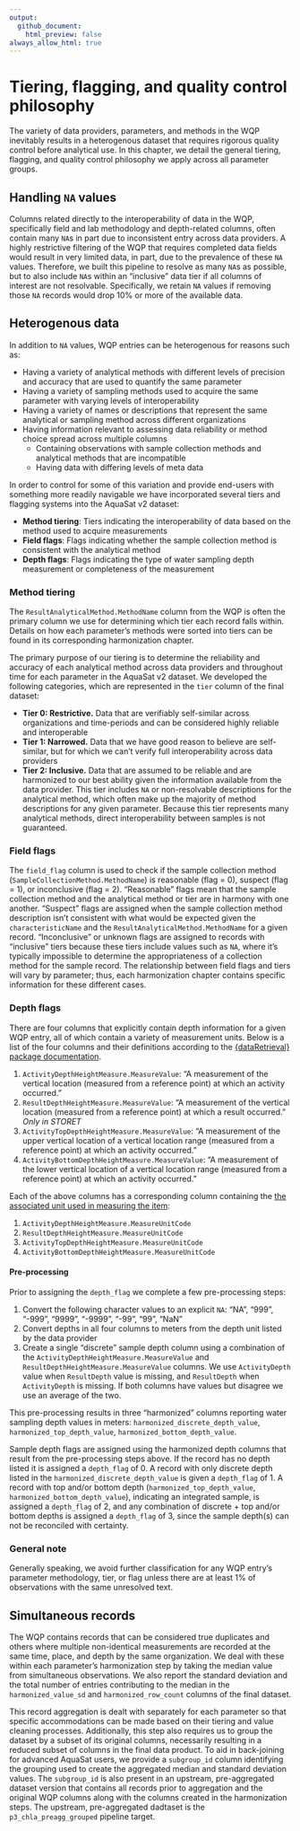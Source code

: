 ```yaml
---
output:
  github_document:
    html_preview: false
always_allow_html: true
---
```

# Tiering, flagging, and quality control philosophy 

The variety of data providers, parameters, and methods in the WQP inevitably results in a heterogenous dataset that requires rigorous quality control before analytical use. In this chapter, we detail the general tiering, flagging, and quality control philosophy we apply across all parameter groups.

## Handling `NA` values
Columns related directly to the interoperability of data in the WQP, specifically field and lab methodology and depth-related columns, often contain many `NA`s in part due to inconsistent entry across data providers. A highly restrictive filtering of the WQP that requires completed data fields would result in very limited data, in part, due to the prevalence of these `NA` values. Therefore, we built this pipeline to resolve as many `NA`s as possible, but to also include `NA`s within an "inclusive" data tier if all columns of interest are not resolvable. Specifically, we retain `NA` values if removing those `NA` records would drop 10% or more of the available data.

## Heterogenous data
In addition to `NA` values, WQP entries can be heterogenous for reasons such as:

+ Having a variety of analytical methods with different levels of precision and accuracy that are used to quantify the same parameter
+ Having a variety of sampling methods used to acquire the same parameter with varying levels of interoperability
+ Having a variety of names or descriptions that represent the same analytical or sampling method across different organizations
+ Having information relevant to assessing data reliability or method choice spread across multiple columns
  + Containing observations with sample collection methods and analytical methods that are incompatible
  + Having data with differing levels of meta data 
  
In order to control for some of this variation and provide end-users with something more readily navigable we have incorporated several tiers and flagging systems into the AquaSat v2 dataset:

+ **Method tiering**: Tiers indicating the interoperability of data based on the method used to acquire measurements
+ **Field flags**: Flags indicating whether the sample collection method is consistent with the analytical method
+ **Depth flags**: Flags indicating the type of water sampling depth measurement or completeness of the measurement

### Method tiering
The `ResultAnalyticalMethod.MethodName` column from the WQP is often the primary column we use for determining which tier each record falls within. Details on how each parameter's methods were sorted into tiers can be found in its corresponding harmonization chapter.

The primary purpose of our tiering is to determine the reliability and accuracy of each analytical method across data providers and throughout time for each parameter in the AquaSat v2 dataset. We developed the following categories, which are represented in the `tier` column of the final dataset: 

+ **Tier 0: Restrictive.** Data that are verifiably self-similar across organizations and time-periods and can be considered highly reliable and interoperable
+ **Tier 1: Narrowed.** Data that we have good reason to believe are self-similar, but for which we can't verify full interoperability across data providers
+ **Tier 2: Inclusive.** Data that are assumed to be reliable and are harmonized to our best ability given the information available from the data provider. This tier includes `NA` or non-resolvable descriptions for the analytical method, which often make up the majority of method descriptions for any given parameter. Because this tier represents many analytical methods, direct interoperability between samples is not guaranteed.

### Field flags
The `field_flag` column is used to check if the sample collection method (`SampleCollectionMethod.MethodName`) is reasonable (flag = 0), suspect (flag = 1), or inconclusive (flag = 2).  "Reasonable" flags mean that the sample collection method and the analytical method or tier are in harmony with one another. "Suspect" flags are assigned when the sample collection method description isn't consistent with what would be expected given the `characteristicName` and the `ResultAnalyticalMethod.MethodName` for a given record. "Inconclusive" or unknown flags are assigned to records with "inclusive" tiers because these tiers include values such as `NA`, where it's typically impossible to determine the appropriateness of a collection method for the sample record. The relationship between field flags and tiers will vary by parameter; thus, each harmonization chapter contains specific information for these different cases.

### Depth flags
There are four columns that explicitly contain depth information for a given WQP entry, all of which contain a variety of measurement units. Below is a list of the four columns and their definitions according to the [{dataRetrieval} package documentation](https://rconnect.usgs.gov/dataRetrieval/reference/readWQPqw.html).

1. `ActivityDepthHeightMeasure.MeasureValue`: "A measurement of the vertical location (measured from a reference point) at which an activity occurred."
2. `ResultDepthHeightMeasure.MeasureValue`: "A measurement of the vertical location (measured from a reference point) at which a result occurred." *Only in STORET*
3. `ActivityTopDepthHeightMeasure.MeasureValue`: "A measurement of the upper vertical location of a vertical location range (measured from a reference point) at which an activity occurred."
4. `ActivityBottomDepthHeightMeasure.MeasureValue`: "A measurement of the lower vertical location of a vertical location range (measured from a reference point) at which an activity occurred."

Each of the above columns has a corresponding column containing the [the associated unit used in measuring the item](https://rconnect.usgs.gov/dataRetrieval/reference/readWQPqw.html):

1. `ActivityDepthHeightMeasure.MeasureUnitCode`
2. `ResultDepthHeightMeasure.MeasureUnitCode`
3. `ActivityTopDepthHeightMeasure.MeasureUnitCode`
4. `ActivityBottomDepthHeightMeasure.MeasureUnitCode`

#### Pre-processing
Prior to assigning the `depth_flag` we complete a few pre-processing steps:

1. Convert the following character values to an explicit `NA`: "NA", "999", "-999", "9999", "-9999", "-99", "99", "NaN"
2. Convert depths in all four columns to meters from the depth unit listed by the data provider
3. Create a single "discrete" sample depth column using a combination of the `ActivityDepthHeightMeasure.MeasureValue` and `ResultDepthHeightMeasure.MeasureValue` columns. We use `ActivityDepth` value when `ResultDepth` value is missing, and `ResultDepth` when `ActivityDepth` is missing. If both columns have values but disagree we use an average of the two. 

This pre-processing results in three "harmonized" columns reporting water sampling depth values in meters: `harmonized_discrete_depth_value`, `harmonized_top_depth_value`, `harmonized_bottom_depth_value`. 

Sample depth flags are assigned using the harmonized depth columns that result from the pre-processing steps above. If the record has no depth listed it is assigned a `depth_flag` of 0. A record with only discrete depth listed in the `harmonized_discrete_depth_value` is given a `depth_flag` of 1. A record with top and/or bottom depth (`harmonized_top_depth_value`, `harmonized_bottom_depth_value`), indicating an integrated sample, is assigned a `depth_flag` of 2, and any combination of discrete + top and/or bottom depths is assigned a `depth_flag` of 3, since the sample depth(s) can not be reconciled with certainty. 

### General note
Generally speaking, we avoid further classification for any WQP entry's parameter methodology, tier, or flag unless there are at least 1% of observations with the same unresolved text.

## Simultaneous records
The WQP contains records that can be considered true duplicates and others where multiple non-identical measurements are recorded at the same time, place, and depth by the same organization. We deal with these within each parameter's harmonization step by taking the median value from simultaneous observations. We also report the standard deviation and the total number of entries contributing to the median in the `harmonized_value_sd` and `harmonized_row_count` columns of the final dataset.

This record aggregation is dealt with separately for each parameter so that specific accommodations can be made based on their tiering and value cleaning processes. Additionally, this step also requires us to group the dataset by a subset of its original columns, necessarily resulting in a reduced subset of columns in the final data product. To aid in back-joining for advanced AquaSat users, we provide a `subgroup_id` column identifying the grouping used to create the aggregated median and standard deviation values. The `subgroup_id` is also present in an upstream, pre-aggregated dataset version that contains all records prior to aggregation and the original WQP columns along with the columns created in the harmonization steps. The upstream, pre-aggregated dadtaset is the `p3_chla_preagg_grouped` pipeline target.

